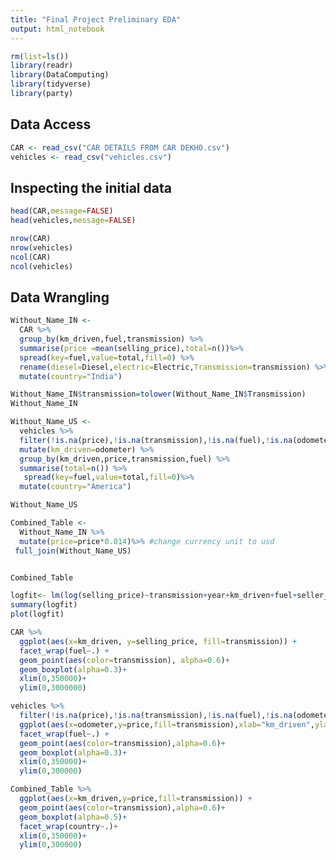 ```yaml
---
title: "Final Project Preliminary EDA"
output: html_notebook
---
```

```r
rm(list=ls())
library(readr)
library(DataComputing)
library(tidyverse)
library(party)
```
## Data Access
```r
CAR <- read_csv("CAR DETAILS FROM CAR DEKHO.csv")
vehicles <- read_csv("vehicles.csv")
```
## Inspecting the initial data
```r
head(CAR,message=FALSE)
head(vehicles,message=FALSE)
```
```r
nrow(CAR)
nrow(vehicles)
ncol(CAR)
ncol(vehicles)
```
## Data Wrangling
```r
Without_Name_IN <-
  CAR %>%
  group_by(km_driven,fuel,transmission) %>%
  summarise(price =mean(selling_price),total=n())%>%
  spread(key=fuel,value=total,fill=0) %>%
  rename(diesel=Diesel,electric=Electric,Transmission=transmission) %>%
  mutate(country="India")

Without_Name_IN$transmission=tolower(Without_Name_IN$Transmission)
Without_Name_IN
```

```r
Without_Name_US <-
  vehicles %>%
  filter(!is.na(price),!is.na(transmission),!is.na(fuel),!is.na(odometer),odometer != 0) %>%
  mutate(km_driven=odometer) %>%
  group_by(km_driven,price,transmission,fuel) %>%
  summarise(total=n()) %>%
   spread(key=fuel,value=total,fill=0)%>%
  mutate(country="America")

Without_Name_US
```
```r
Combined_Table <-
  Without_Name_IN %>%
  mutate(price=price*0.014)%>% #change currency unit to usd
 full_join(Without_Name_US)


Combined_Table
```
```r
logfit<- lm(log(selling_price)~transmission+year+km_driven+fuel+seller_type+owner, data = CAR)
summary(logfit)
plot(logfit)
```
```r
CAR %>%
  ggplot(aes(x=km_driven, y=selling_price, fill=transmission)) +
  facet_wrap(fuel~.) +
  geom_point(aes(color=transmission), alpha=0.6)+
  geom_boxplot(alpha=0.3)+
  xlim(0,350000)+
  ylim(0,3000000)
```
```r
vehicles %>%
  filter(!is.na(price),!is.na(transmission),!is.na(fuel),!is.na(odometer),odometer != 0) %>%
  ggplot(aes(x=odometer,y=price,fill=transmission),xlab="km_driven",ylab="selling_price") +
  facet_wrap(fuel~.) +
  geom_point(aes(color=transmission),alpha=0.6)+
  geom_boxplot(alpha=0.3)+
  xlim(0,350000)+
  ylim(0,300000)
```
```r
Combined_Table %>%
  ggplot(aes(x=km_driven,y=price,fill=transmission)) +
  geom_point(aes(color=transmission),alpha=0.6)+
  geom_boxplot(alpha=0.5)+
  facet_wrap(country~.)+
  xlim(0,350000)+
  ylim(0,300000)
```
